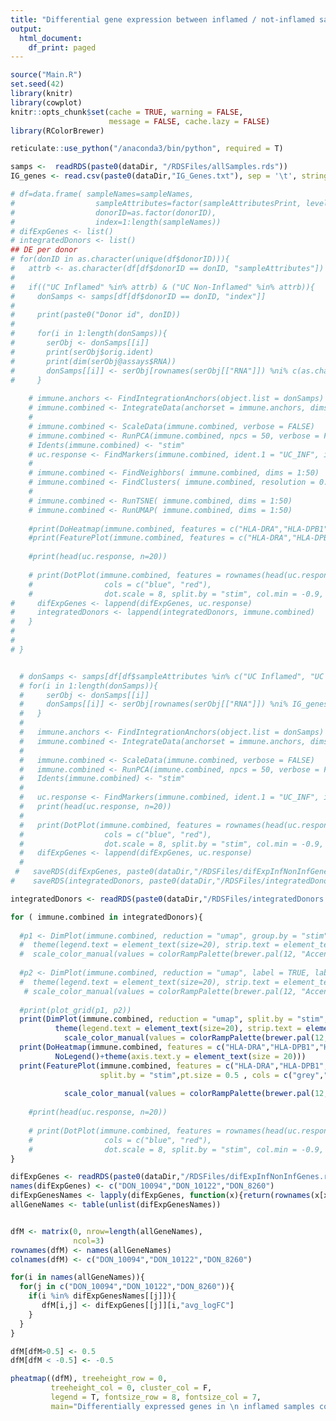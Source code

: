 ```yaml
---
title: "Differential gene expression between inflamed / not-inflamed samples"
output:
  html_document:
    df_print: paged
---
```


```r
source("Main.R")
set.seed(42)
library(knitr)
library(cowplot)
knitr::opts_chunk$set(cache = TRUE, warning = FALSE, 
                      message = FALSE, cache.lazy = FALSE)
library(RColorBrewer)

reticulate::use_python("/anaconda3/bin/python", required = T)

samps <-  readRDS(paste0(dataDir, "/RDSFiles/allSamples.rds"))
IG_genes <- read.csv(paste0(dataDir,"IG_Genes.txt"), sep = '\t', stringsAsFactors = F)

```

```r

# df=data.frame( sampleNames=sampleNames,
#                  sampleAttributes=factor(sampleAttributesPrint, levels = c("UC Inflamed", "UC Non-Inflamed", "PSC1 Non-Inflamed", "Healthy")),
#                  donorID=as.factor(donorID),
#                  index=1:length(sampleNames))
# difExpGenes <- list()
# integratedDonors <- list()
## DE per donor
# for(donID in as.character(unique(df$donorID))){
#   attrb <- as.character(df[df$donorID == donID, "sampleAttributes"])
#   
#   if(("UC Inflamed" %in% attrb) & ("UC Non-Inflamed" %in% attrb)){
#     donSamps <- samps[df[df$donorID == donID, "index"]]
#     
#     print(paste0("Donor id", donID))
#   
#     for(i in 1:length(donSamps)){
#       serObj <- donSamps[[i]]
#       print(serObj$orig.ident)
#       print(dim(serObj@assays$RNA))
#       donSamps[[i]] <- serObj[rownames(serObj[["RNA"]]) %ni% c(as.character(IG_genes$Gene.name),"CH17-262H11.1", "AC233755.1","CH17-212P11.4", "AC233755.2", "CH17-224D4.1"),]
#     }
    
    # immune.anchors <- FindIntegrationAnchors(object.list = donSamps)
    # immune.combined <- IntegrateData(anchorset = immune.anchors, dims = 1:50)
    # 
    # immune.combined <- ScaleData(immune.combined, verbose = FALSE)
    # immune.combined <- RunPCA(immune.combined, npcs = 50, verbose = FALSE)
    # Idents(immune.combined) <- "stim"
    # uc.response <- FindMarkers(immune.combined, ident.1 = "UC_INF", ident.2 = "UC_NonINF", verbose = FALSE)
    # 
    # immune.combined <- FindNeighbors( immune.combined, dims = 1:50)
    # immune.combined <- FindClusters( immune.combined, resolution = 0.3)
    # 
    # immune.combined <- RunTSNE( immune.combined, dims = 1:50)
    # immune.combined <- RunUMAP( immune.combined, dims = 1:50)
      
    #print(DoHeatmap(immune.combined, features = c("HLA-DRA","HLA-DPB1","HLA-DRB5","HLA-DPA1","HLA-DRB1","HLA-DQA1")) + NoLegend()+theme(axis.text.y = element_text(size = 10)))
    #print(FeaturePlot(immune.combined, features = c("HLA-DRA","HLA-DPB1","HLA-DRB5","HLA-DPA1","HLA-DRB1","HLA-DQA1"), split.by = "stim"))
    
    #print(head(uc.response, n=20))
     
    # print(DotPlot(immune.combined, features = rownames(head(uc.response, n=20)),
    #                cols = c("blue", "red"),
    #                dot.scale = 8, split.by = "stim", col.min = -0.9, col.max = 0.5)+ RotatedAxis()+ggtitle(paste0("DON_",donID)))
#     difExpGenes <- lappend(difExpGenes, uc.response)
#     integratedDonors <- lappend(integratedDonors, immune.combined)
#   }
#   
#   
# }


  # donSamps <- samps[df[df$sampleAttributes %in% c("UC Inflamed", "UC Non-Inflamed"),"index"]]
  # for(i in 1:length(donSamps)){
  #     serObj <- donSamps[[i]]
  #     donSamps[[i]] <- serObj[rownames(serObj[["RNA"]]) %ni% IG_genes$Gene.name,]
  #   }
  #   
  #   immune.anchors <- FindIntegrationAnchors(object.list = donSamps)
  #   immune.combined <- IntegrateData(anchorset = immune.anchors, dims = 1:50)
  # 
  #   immune.combined <- ScaleData(immune.combined, verbose = FALSE)
  #   immune.combined <- RunPCA(immune.combined, npcs = 50, verbose = FALSE)
  #   Idents(immune.combined) <- "stim"
  #   
  #   uc.response <- FindMarkers(immune.combined, ident.1 = "UC_INF", ident.2 = "UC_NonINF", verbose = FALSE)
  #   print(head(uc.response, n=20))
  #    
  #   print(DotPlot(immune.combined, features = rownames(head(uc.response, n=20)),
  #                  cols = c("blue", "red"),
  #                  dot.scale = 8, split.by = "stim", col.min = -0.9, col.max = 0.5)+ RotatedAxis()+ggtitle("ALL"))
  #   difExpGenes <- lappend(difExpGenes, uc.response)
  #   
 #   saveRDS(difExpGenes, paste0(dataDir,"/RDSFiles/difExpInfNonInfGenes.rds"))
#    saveRDS(integratedDonors, paste0(dataDir,"/RDSFiles/integratedDonors.rds"))
```


```r
integratedDonors <- readRDS(paste0(dataDir,"/RDSFiles/integratedDonors.rds"))

for ( immune.combined in integratedDonors){
  
  #p1 <- DimPlot(immune.combined, reduction = "umap", group.by = "stim", label.size = 7)+
  #  theme(legend.text = element_text(size=20), strip.text = element_text(size=30))+
  #  scale_color_manual(values = colorRampPalette(brewer.pal(12, "Accent"))(length(levels(immune.combined$seurat_clusters))))
  
  #p2 <- DimPlot(immune.combined, reduction = "umap", label = TRUE, label.size = 7)+
  #  theme(legend.text = element_text(size=20), strip.text = element_text(size=30))+
   # scale_color_manual(values = colorRampPalette(brewer.pal(12, "Accent"))(length(levels(immune.combined$seurat_clusters))))
  
  #print(plot_grid(p1, p2))
  print(DimPlot(immune.combined, reduction = "umap", split.by = "stim", label = TRUE, label.size = 7)+
          theme(legend.text = element_text(size=20), strip.text = element_text(size=25))+
            scale_color_manual(values = colorRampPalette(brewer.pal(12, "Accent"))(length(levels(immune.combined$seurat_clusters)))))
  print(DoHeatmap(immune.combined, features = c("HLA-DRA","HLA-DPB1","HLA-DRB5","HLA-DPA1","HLA-DRB1","HLA-DQA1")) + 
          NoLegend()+theme(axis.text.y = element_text(size = 20)))
  print(FeaturePlot(immune.combined, features = c("HLA-DRA","HLA-DPB1","HLA-DRB5","HLA-DPA1","HLA-DRB1","HLA-DQA1"), 
                    split.by = "stim",pt.size = 0.5 , cols = c("grey","red"))+theme(legend.text = element_text(size=20), 
                                                                                    strip.text = element_text(size=25))+
            scale_color_manual(values = colorRampPalette(brewer.pal(12, "Accent"))(length(levels(immune.combined$seurat_clusters)))))
    
    #print(head(uc.response, n=20))
     
    # print(DotPlot(immune.combined, features = rownames(head(uc.response, n=20)),
    #                cols = c("blue", "red"),
    #                dot.scale = 8, split.by = "stim", col.min = -0.9, col.max = 0.5)+ RotatedAxis()+ggtitle(paste0("DON_",donID)))
}

```

```r
difExpGenes <- readRDS(paste0(dataDir,"/RDSFiles/difExpInfNonInfGenes.rds"))
names(difExpGenes) <- c("DON_10094","DON_10122","DON_8260")
difExpGenesNames <- lapply(difExpGenes, function(x){return(rownames(x[x$p_val_adj<0.05,]))})
allGeneNames <- table(unlist(difExpGenesNames))


dfM <- matrix(0, nrow=length(allGeneNames),
              ncol=3)
rownames(dfM) <- names(allGeneNames)
colnames(dfM) <- c("DON_10094","DON_10122","DON_8260")

for(i in names(allGeneNames)){
  for(j in c("DON_10094","DON_10122","DON_8260")){
    if(i %in% difExpGenesNames[[j]]){
       dfM[i,j] <- difExpGenes[[j]][i,"avg_logFC"]
    }
  }
}

dfM[dfM>0.5] <- 0.5
dfM[dfM < -0.5] <- -0.5

pheatmap((dfM), treeheight_row = 0, 
         treeheight_col = 0, cluster_col = F, 
         legend = T, fontsize_row = 8, fontsize_col = 7, 
         main="Differentially expressed genes in \n inflamed samples compared to non-inflamed samples")
 
```

